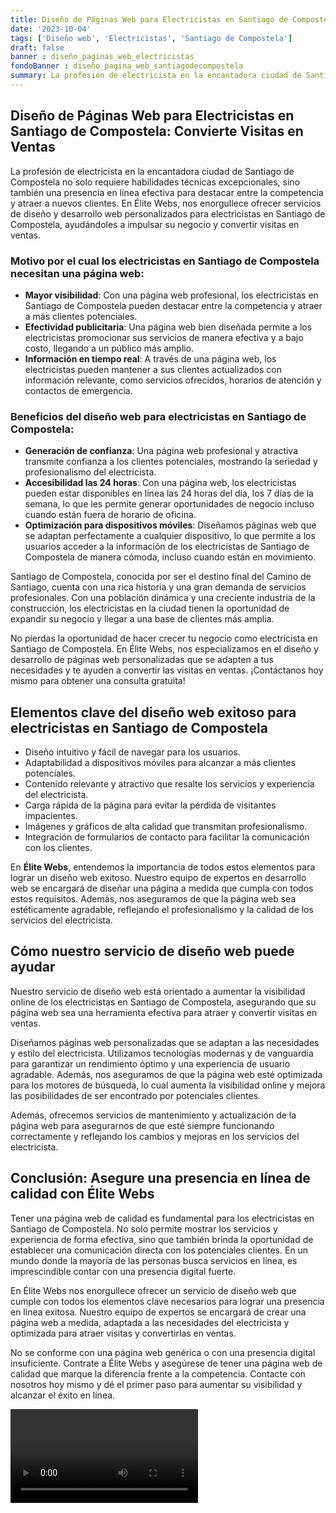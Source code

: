 ```yaml
---
title: Diseño de Páginas Web para Electricistas en Santiago de Compostela
date: '2023-10-04'
tags: ['Diseño web', 'Electricistas', 'Santiago de Compostela']
draft: false
banner : diseño_paginas_web_electricistas
fondoBanner : diseño_pagina_web_santiagodecompostela
summary: La profesión de electricista en la encantadora ciudad de Santiago de Compostela no solo requiere habilidades técnicas excepcionales, sino también una presencia en línea efectiva para destacar entre la competencia y atraer a nuevos clientes. En Élite Webs, nos enorgullece ofrecer servicios de diseño y desarrollo web personalizados para electricistas en Santiago de Compostela, ayudándoles a impulsar su negocio y convertir visitas en ventas.
---
```


## Diseño de Páginas Web para Electricistas en Santiago de Compostela: Convierte Visitas en Ventas

La profesión de electricista en la encantadora ciudad de Santiago de Compostela no solo requiere habilidades técnicas excepcionales, sino también una presencia en línea efectiva para destacar entre la competencia y atraer a nuevos clientes. En Élite Webs, nos enorgullece ofrecer servicios de diseño y desarrollo web personalizados para electricistas en Santiago de Compostela, ayudándoles a impulsar su negocio y convertir visitas en ventas.

### Motivo por el cual los electricistas en Santiago de Compostela necesitan una página web:
- **Mayor visibilidad**: Con una página web profesional, los electricistas en Santiago de Compostela pueden destacar entre la competencia y atraer a más clientes potenciales.
- **Efectividad publicitaria**: Una página web bien diseñada permite a los electricistas promocionar sus servicios de manera efectiva y a bajo costo, llegando a un público más amplio.
- **Información en tiempo real**: A través de una página web, los electricistas pueden mantener a sus clientes actualizados con información relevante, como servicios ofrecidos, horarios de atención y contactos de emergencia.

### Beneficios del diseño web para electricistas en Santiago de Compostela:
- **Generación de confianza**: Una página web profesional y atractiva transmite confianza a los clientes potenciales, mostrando la seriedad y profesionalismo del electricista.
- **Accesibilidad las 24 horas**: Con una página web, los electricistas pueden estar disponibles en línea las 24 horas del día, los 7 días de la semana, lo que les permite generar oportunidades de negocio incluso cuando están fuera de horario de oficina.
- **Optimización para dispositivos móviles**: Diseñamos páginas web que se adaptan perfectamente a cualquier dispositivo, lo que permite a los usuarios acceder a la información de los electricistas de Santiago de Compostela de manera cómoda, incluso cuando están en movimiento.

Santiago de Compostela, conocida por ser el destino final del Camino de Santiago, cuenta con una rica historia y una gran demanda de servicios profesionales. Con una población dinámica y una creciente industria de la construcción, los electricistas en la ciudad tienen la oportunidad de expandir su negocio y llegar a una base de clientes más amplia.

No pierdas la oportunidad de hacer crecer tu negocio como electricista en Santiago de Compostela. En Élite Webs, nos especializamos en el diseño y desarrollo de páginas web personalizadas que se adapten a tus necesidades y te ayuden a convertir las visitas en ventas. ¡Contáctanos hoy mismo para obtener una consulta gratuita!

<GifSeo />

<Cta />

## Elementos clave del diseño web exitoso para electricistas en Santiago de Compostela

- Diseño intuitivo y fácil de navegar para los usuarios.
- Adaptabilidad a dispositivos móviles para alcanzar a más clientes potenciales.
- Contenido relevante y atractivo que resalte los servicios y experiencia del electricista.
- Carga rápida de la página para evitar la pérdida de visitantes impacientes.
- Imágenes y gráficos de alta calidad que transmitan profesionalismo.
- Integración de formularios de contacto para facilitar la comunicación con los clientes.

En **Élite Webs**, entendemos la importancia de todos estos elementos para lograr un diseño web exitoso. Nuestro equipo de expertos en desarrollo web se encargará de diseñar una página a medida que cumpla con todos estos requisitos. Además, nos aseguramos de que la página web sea estéticamente agradable, reflejando el profesionalismo y la calidad de los servicios del electricista.

## Cómo nuestro servicio de diseño web puede ayudar

Nuestro servicio de diseño web está orientado a aumentar la visibilidad online de los electricistas en Santiago de Compostela, asegurando que su página web sea una herramienta efectiva para atraer y convertir visitas en ventas.

Diseñamos páginas web personalizadas que se adaptan a las necesidades y estilo del electricista. Utilizamos tecnologías modernas y de vanguardia para garantizar un rendimiento óptimo y una experiencia de usuario agradable. Además, nos aseguramos de que la página web esté optimizada para los motores de búsqueda, lo cual aumenta la visibilidad online y mejora las posibilidades de ser encontrado por potenciales clientes.

Además, ofrecemos servicios de mantenimiento y actualización de la página web para asegurarnos de que esté siempre funcionando correctamente y reflejando los cambios y mejoras en los servicios del electricista.

## Conclusión: Asegure una presencia en línea de calidad con Élite Webs

Tener una página web de calidad es fundamental para los electricistas en Santiago de Compostela. No solo permite mostrar los servicios y experiencia de forma efectiva, sino que también brinda la oportunidad de establecer una comunicación directa con los potenciales clientes. En un mundo donde la mayoría de las personas busca servicios en línea, es imprescindible contar con una presencia digital fuerte.

En Élite Webs nos enorgullece ofrecer un servicio de diseño web que cumple con todos los elementos clave necesarios para lograr una presencia en línea exitosa. Nuestro equipo de expertos se encargará de crear una página web a medida, adaptada a las necesidades del electricista y optimizada para atraer visitas y convertirlas en ventas.

No se conforme con una página web genérica o con una presencia digital insuficiente. Contrate a Élite Webs y asegúrese de tener una página web de calidad que marque la diferencia frente a la competencia. Contacte con nosotros hoy mismo y dé el primer paso para aumentar su visibilidad y alcanzar el éxito en línea.

<Video />

<CtaBot job='Electricistas' city='Santiago de Compostela'/>

<Gmaps query='Santiago de Compostela+españa+maps' />